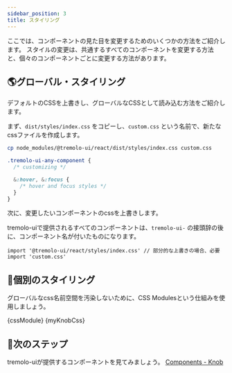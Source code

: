 ```yaml
---
sidebar_position: 3
title: スタイリング
---
```





ここでは、コンポーネントの見た目を変更するためのいくつかの方法をご紹介します。
スタイルの変更は、共通するすべてのコンポーネントを変更する方法と、個々のコンポーネントごとに変更する方法があります。


## 🌎グローバル・スタイリング

デフォルトのCSSを上書きし、グローバルなCSSとして読み込む方法をご紹介します。

まず、`dist/styles/index.css` をコピーし、`custom.css` という名前で、新たなcssファイルを作成します。

```bash
cp node_modules/@tremolo-ui/react/dist/styles/index.css custom.css
```

```css title="custom.css"
.tremolo-ui-any-component {
  /* customizing */

  &:hover, &:focus {
    /* hover and focus styles */
  }
}
```

次に、変更したいコンポーネントのcssを上書きします。

tremolo-uiで提供されるすべてのコンポーネントは、`tremolo-ui-` の接頭辞の後に、コンポーネント名が付いたものになります。

```tsx title="index.tsx"
import '@tremolo-ui/react/styles/index.css' // 部分的な上書きの場合、必要
import 'custom.css'
```


## 🧩個別のスタイリング

グローバルなcss名前空間を汚染しないために、CSS Modulesという仕組みを使用しましょう。

<Tabs>
  <TabItem value="index.tsx" default>
    <CodeBlock
      jsx
      live
      expand
      showCode
      sourcePath="examples/tutorials/react/styling/global.tsx"
    >{cssModule}</CodeBlock>
  </TabItem>
  <TabItem value="my-knob.module.css" default>
    <CodeBlock language='css'
    >{myKnobCss}</CodeBlock>
  </TabItem>
</Tabs>


## 🧭次のステップ

tremolo-uiが提供するコンポーネントを見てみましょう。
[Components - Knob](/docs/components/knob/)
